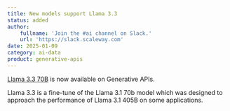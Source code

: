 ```yaml
---
title: New models support Llama 3.3
status: added
author:
    fullname: 'Join the #ai channel on Slack.'
    url: 'https://slack.scaleway.com'
date: 2025-01-09
category: ai-data
product: generative-apis
---
```


[Llama 3.3 70B](https://www.scaleway.com/en/docs/ai-data/generative-apis/reference-content/supported-models/#request-a-model) is now available on Generative APIs.

Llama 3.3 is a fine-tune of the Llama 3.1 70b model which was designed to approach the performance of Llama 3.1 405B on some applications.

